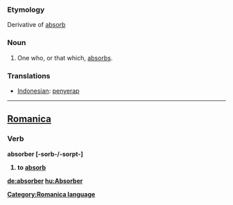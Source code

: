 ===Etymology===
Derivative of [[absorb]]

===Noun===
#One who, or that which, [[absorb]]s.

===Translations===
*[[Indonesian]]: [[serap|penyerap]]
----

==[[Romanica]]==
[[Category:Romanica language]]
===Verb===
<b>absorber [-sorb-/-sorpt-]
#to [[absorb]]

[[de:absorber]]
[[hu:Absorber]]